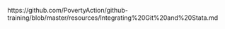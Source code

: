 https://github.com/PovertyAction/github-training/blob/master/resources/Integrating%20Git%20and%20Stata.md
